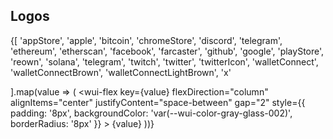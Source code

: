 

<Meta title="assets/Logos" />

<Title>Logos</Title>

## Logos

<wui-grid gridTemplateColumns="repeat(6, 1fr)" gap="4">
  {[
    'appStore',
    'apple',
    'bitcoin',
    'chromeStore',
    'discord',
    'telegram',
    'ethereum',
    'etherscan',
    'facebook',
    'farcaster',
    'github',
    'google',
    'playStore',
    'reown',
    'solana',
    'telegram',
    'twitch',
    'twitter',
    'twitterIcon',
    'walletConnect',
    'walletConnectBrown',
    'walletConnectLightBrown',
    'x'

].map(value => (
<wui-flex
key={value}
flexDirection="column"
alignItems="center"
justifyContent="space-between"
gap="2"
style={{
        padding: '8px',
        backgroundColor: 'var(--wui-color-gray-glass-002)',
        borderRadius: '8px'
      }} >
<wui-icon color="default" size="lg" name={value}></wui-icon>
<wui-text variant="sm-regular" color="inverse" align="center">
{value}
</wui-text>
</wui-flex>
))}
</wui-grid>
